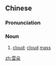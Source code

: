 {{also|云朵}}
==Chinese==
{{zh-forms|s=云朵}}

===Pronunciation===
{{zh-pron
|m=yúnduǒ
|c=wan4 do2,wan4 doe2
|mn=qz,xm,zz:hûn-tó
|cat=n
}}

===Noun===
{{zh-noun}}

# [[cloud]]; [[cloud]] [[mass]]

[[zh:雲朵]]